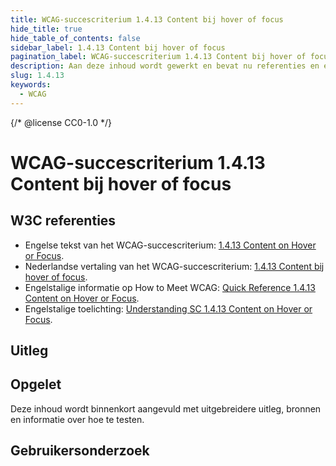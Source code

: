 ```yaml
---
title: WCAG-succescriterium 1.4.13 Content bij hover of focus
hide_title: true
hide_table_of_contents: false
sidebar_label: 1.4.13 Content bij hover of focus
pagination_label: WCAG-succescriterium 1.4.13 Content bij hover of focus
description: Aan deze inhoud wordt gewerkt en bevat nu referenties en een korte samenvatting.
slug: 1.4.13
keywords:
  - WCAG
---
```


{/* @license CC0-1.0 */}


# WCAG-succescriterium 1.4.13 Content bij hover of focus

## W3C referenties

- Engelse tekst van het WCAG-succescriterium: [<span lang="en">1.4.13 Content on Hover or Focus</span>](https://www.w3.org/TR/WCAG22/#content-on-hover-or-focus).
- Nederlandse vertaling van het WCAG-succescriterium: [1.4.13 Content bij hover of focus](https://www.w3.org/Translations/WCAG22-nl/#content-bij-hover-of-focus).
- Engelstalige informatie op <span lang="en">How to Meet WCAG</span>: [<span lang="en">Quick Reference 1.4.13 Content on Hover or Focus</span>](https://www.w3.org/WAI/WCAG22/quickref/#content-on-hover-or-focus).
- Engelstalige toelichting: [<span lang="en">Understanding SC 1.4.13 Content on Hover or Focus</span>](https://www.w3.org/WAI/WCAG22/Understanding/content-on-hover-or-focus.html).

## Uitleg

<Summary />

## Opgelet

Deze inhoud wordt binnenkort aangevuld met uitgebreidere uitleg, bronnen en informatie over hoe te testen.

## Gebruikersonderzoek

<CTAGebruikersonderzoek />

<WCAGFooterInfo />
